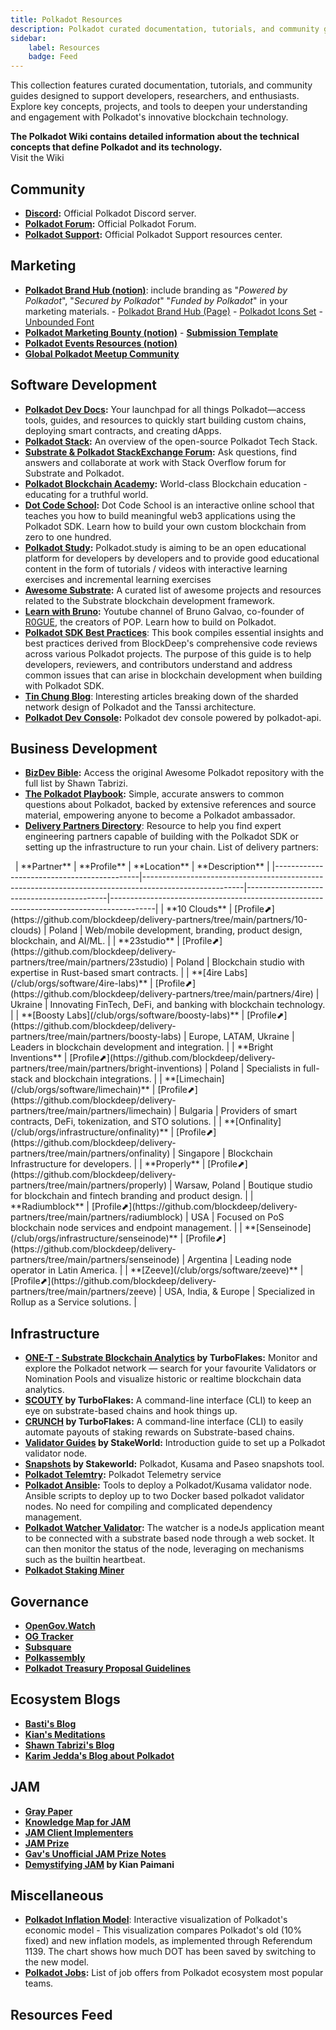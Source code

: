 ```yaml
---
title: Polkadot Resources
description: Polkadot curated documentation, tutorials, and community guides designed to support developers, researchers, and enthusiasts.
sidebar:
    label: Resources
    badge: Feed
---
```



This collection features curated documentation, tutorials, 
and community guides designed to support developers, researchers, 
and enthusiasts. Explore key concepts, projects, and tools to deepen your understanding 
and engagement with Polkadot's innovative blockchain technology. 

<Aside type="tip">
<strong>The Polkadot Wiki contains detailed information about the technical concepts that define Polkadot and its technology.</strong> <br />
<LinkButton   icon="external" variant='minimal' href="https://wiki.polkadot.network">Visit the Wiki</LinkButton>
</Aside>

## Community
- **[Discord](https://polkadot-discord.w3f.tools/):** Official Polkadot Discord server.
- **[Polkadot Forum](https://forum.polkadot.network/):** Official Polkadot Forum.
- **[Polkadot Support](https://support.polkadot.network/support/home):** Official Polkadot Support resources center.

## Marketing
- **[Polkadot Brand Hub (notion)](https://distractive.notion.site/Polkadot-Brand-Hub-df6eda0f66df453ba6f7d2712f30d036)**: include branding as "*Powered by Polkadot*", "*Secured by Polkadot*" "*Funded by Polkadot*" in your marketing materials.
        - [Polkadot Brand Hub (Page)](https://polkadot.com/community/brand-hub)
        - [Polkadot Icons Set](https://icons.polkadot.network/)
        - [Unbounded Font](https://unbounded.polkadot.network/)
- **[Polkadot Marketing Bounty (notion)](https://marketingbounty.notion.site/)**
        - **[Submission Template](https://docs.google.com/document/d/1oYi8tUw_nk52dVnXA-k2GptxVjN8pMq0Xd3hCmPZ4Cs/edit?tab=t.0)**
- **[Polkadot Events Resources (notion)](https://web3foundation.notion.site/Community-Events-Introduction-05199fe6556b41f48a3390b1868c9ae7)**
- **[Global Polkadot Meetup Community](https://www.meetup.com/pro/polkadot/)**

## Software Development
- **[Polkadot Dev Docs](https://docs.polkadot.com/):** Your launchpad for all things Polkadot—access tools, guides, and resources to quickly start building custom chains, deploying smart contracts, and creating dApps.
- **[Polkadot Stack](https://wiki.polkadot.network/docs/build-open-source):** An overview of the open-source Polkadot Tech Stack.
- **[Substrate & Polkadot StackExchange Forum](https://substrate.stackexchange.com/):** Ask questions, find answers and collaborate at work with Stack Overflow forum for Substrate and Polkadot.
- **[Polkadot Blockchain Academy](https://polkadot.academy/):** World-class Blockchain education - educating for a truthful world.
- **[Dot Code School](https://dotcodeschool.com/):** Dot Code School is an interactive online school that teaches you how to build meaningful web3 applications using the Polkadot SDK. Learn how to build your own custom blockchain from zero to one hundred.
- **[Polkadot Study](https://polkadot.study/):** Polkadot.study is aiming to be an open educational platform for developers by developers and to provide good educational content in the form of tutorials / videos with interactive learning exercises and incremental learning exercises
- **[Awesome Substrate](https://github.com/polkadot-developers/awesome-substrate):** A curated list of awesome projects and resources related to the Substrate blockchain development framework.
- **[Learn with Bruno](https://www.youtube.com/@brunopgalvao/videos):** Youtube channel of Bruno Galvao, co-founder of [R0GUE](/club/orgs/software/r0gue), the creators of POP. Learn how to build on Polkadot.
- **[Polkadot SDK Best Practices](https://libro.blockdeep.dev/index.html)**: This book compiles essential insights and best practices derived from BlockDeep's comprehensive code reviews across various Polkadot projects. The purpose of this guide is to help developers, reviewers, and contributors understand and address common issues that can arise in blockchain development when building with Polkadot SDK.
- **[Tin Chung Blog](https://blog.chungquantin.com/)**: Interesting articles breaking down of the sharded network design of Polkadot and the Tanssi architecture.
- **[Polkadot Dev Console](https://dev.papi.how/explorer):** Polkadot dev console powered by polkadot-api.

## Business Development
- **[BizDev Bible](https://github.com/shawntabrizi/awesome-polkadot):** Access the original Awesome Polkadot repository with the full list by Shawn Tabrizi.
- **[The Polkadot Playbook](https://github.com/shawntabrizi/awesome-polkadot/blob/master/playbook.md):** Simple, accurate answers to common questions about Polkadot, backed by extensive references and source material, empowering anyone to become a Polkadot ambassador.
- **[Delivery Partners Directory](https://github.com/blockdeep/delivery-partners)**: Resource to help you find expert engineering partners capable of building with the Polkadot SDK or setting up the infrastructure to run your chain. List of delivery partners:

<Card title="Delivery Partners List">
&nbsp;
| **Partner**                                | **Profile**                                                                                           | **Location**                              | **Description**                                                                         |
|--------------------------------------------|-------------------------------------------------------------------------------------------------------|-------------------------------------------|-----------------------------------------------------------------------------------------|
| **10 Clouds**                              | [Profile⬈](https://github.com/blockdeep/delivery-partners/tree/main/partners/10-clouds)               | Poland                                    | Web/mobile development, branding, product design, blockchain, and AI/ML.                |
| **23studio**                               | [Profile⬈](https://github.com/blockdeep/delivery-partners/tree/main/partners/23studio)                | Poland                                    | Blockchain studio with expertise in Rust-based smart contracts.                         |
| **[4ire Labs](/club/orgs/software/4ire-labs)**      | [Profile⬈](https://github.com/blockdeep/delivery-partners/tree/main/partners/4ire)                    | Ukraine                                   | Innovating FinTech, DeFi, and banking with blockchain technology.                       |
| **[Boosty Labs](/club/orgs/software/boosty-labs)**  | [Profile⬈](https://github.com/blockdeep/delivery-partners/tree/main/partners/boosty-labs)             | Europe, LATAM, Ukraine                    | Leaders in blockchain development and integration.                                      |
| **Bright Inventions**                      | [Profile⬈](https://github.com/blockdeep/delivery-partners/tree/main/partners/bright-inventions)       | Poland                                    | Specialists in full-stack and blockchain integrations.                                  |
| **[Limechain](/club/orgs/software/limechain)**      | [Profile⬈](https://github.com/blockdeep/delivery-partners/tree/main/partners/limechain)               | Bulgaria                                  | Providers of smart contracts, DeFi, tokenization, and STO solutions.                    |
| **[Onfinality](/club/orgs/infrastructure/onfinality)**    | [Profile⬈](https://github.com/blockdeep/delivery-partners/tree/main/partners/onfinality)              | Singapore                                 | Blockchain Infrastructure for developers.                                               |
| **Properly**                               | [Profile⬈](https://github.com/blockdeep/delivery-partners/tree/main/partners/properly)                | Warsaw, Poland                            | Boutique studio for blockchain and fintech branding and product design.                 |
| **Radiumblock**                            | [Profile⬈](https://github.com/blockdeep/delivery-partners/tree/main/partners/radiumblock)             | USA                                       | Focused on PoS blockchain node services and endpoint management.                        |
| **[Senseinode](/club/orgs/infrastructure/senseinode)**    | [Profile⬈](https://github.com/blockdeep/delivery-partners/tree/main/partners/senseinode)              | Argentina                                 | Leading node operator in Latin America.                                                 |
| **[Zeeve](/club/orgs/software/zeeve)**              | [Profile⬈](https://github.com/blockdeep/delivery-partners/tree/main/partners/zeeve)                   | USA, India, & Europe                      | Specialized in Rollup as a Service solutions.                                           |


</Card>


## Infrastructure
- **[ONE-T - Substrate Blockchain Analytics](https://apps.turboflakes.io/#/dashboard) by TurboFlakes:** Monitor and explore the Polkadot network — search for your favourite Validators or Nomination Pools and visualize historic or realtime blockchain data analytics.
- **[SCOUTY](https://github.com/turboflakes/scouty) by TurboFlakes:** A command-line interface (CLI) to keep an eye on substrate-based chains and hook things up.
- **[CRUNCH](https://github.com/turboflakes/crunch) by TurboFlakes:** A command-line interface (CLI) to easily automate payouts of staking rewards on Substrate-based chains.
- **[Validator Guides](https://stakeworld.io/docs/validate) by StakeWorld:** Introduction guide to set up a Polkadot validator node.
- **[Snapshots](https://stakeworld.io/docs/snapshot) by Stakeworld:** Polkadot, Kusama and Paseo snapshots tool.
- **[Polkadot Telemtry](https://github.com/paritytech/substrate-telemetry):** Polkadot Telemetry service
- **[Polkadot Ansible](https://github.com/Nexus2k/polkadot-ansible):** Tools to deploy a Polkadot/Kusama validator node. Ansible scripts to deploy up to two Docker based polkadot validator nodes. No need for compiling and complicated dependency management.
- **[Polkadot Watcher Validator](https://github.com/w3f/polkadot-watcher-validator):** The watcher is a nodeJs application meant to be connected with a substrate based node through a web socket. It can then monitor the status of the node, leveraging on mechanisms such as the builtin heartbeat.
- **[Polkadot Staking Miner](https://github.com/paritytech/polkadot-staking-miner)**

## Governance
- **[OpenGov.Watch](https://opengov.watch)**
- **[OG Tracker](https://ogtracker.io)**
- **[Subsquare](https://www.subsquare.io/)**
- **[Polkassembly](https://polkassembly.io/)**
- **[Polkadot Treasury Proposal Guidelines](https://docs.google.com/document/d/1IZykdp2cyQavcRyZd_dgNj5DcgxgZR6kAqGdcNARu1w/edit?tab=t.0#heading=h.gjdgxs)**

## Ecosystem Blogs
- **[Basti's Blog](https://blog.kchr.de/)**
- **[Kian's Meditations](https://blog.kianenigma.com/)**
- **[Shawn Tabrizi's Blog](https://www.shawntabrizi.com/blog/)**
- **[Karim Jedda's Blog about Polkadot](https://karimjedda.com/tag/polkadot/)**

## JAM
- **[Gray Paper](https://graypaper.com/)**
- **[Knowledge Map for JAM](https://github.com/openguild-labs/learn-jam)**
- **[JAM Client Implementers](https://jamcha.in/clients)**
- **[JAM Prize](https://jam.web3.foundation/)**
- **[Gav's Unofficial JAM Prize Notes](https://hackmd.io/@polkadot/jamprize)**
- **[Demystifying JAM](https://blog.kianenigma.com/posts/tech/demystifying-jam/) by Kian Paimani**

## Miscellaneous
- **[Polkadot Inflation Model](https://dotless.xyz/)**: Interactive visualization of Polkadot's economic model
        - This visualization compares Polkadot's old (10% fixed) and new inflation models, as implemented through Referendum 1139. The chart shows how much DOT has been saved by switching to the new model.
- **[Polkadot Jobs](https://polkadot.getro.com/jobs):** List of job offers from Polkadot ecosystem most popular teams.

## Resources Feed
<DirectoryLinks directory="club/resources" />